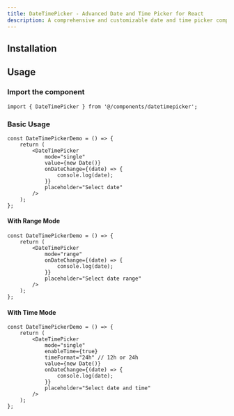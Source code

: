 ```yaml
---
title: DateTimePicker - Advanced Date and Time Picker for React
description: A comprehensive and customizable date and time picker component for shadcn/ui, featuring wheel pickers for a modern user experience.
---
```



<ComponentPreview name="datetimepicker-demo" />

## Installation

<InstalationDocs name="datetimepicker" filepath="components/ui" />

## Usage

### Import the component

```tsx
import { DateTimePicker } from '@/components/datetimepicker';
```

### Basic Usage

```tsx
const DateTimePickerDemo = () => {
    return (
        <DateTimePicker
            mode="single"
            value={new Date()}
            onDateChange={(date) => {
                console.log(date);
            }}
            placeholder="Select date"
        />
    );
};
```

#### With Range Mode

```tsx
const DateTimePickerDemo = () => {
    return (
        <DateTimePicker
            mode="range"
            onDateChange={(date) => {
                console.log(date);
            }}
            placeholder="Select date range"
        />
    );
};
```

#### With Time Mode

```tsx
const DateTimePickerDemo = () => {
    return (
        <DateTimePicker
            mode="single"
            enableTime={true}
            timeFormat="24h" // 12h or 24h
            value={new Date()}
            onDateChange={(date) => {
                console.log(date);
            }}
            placeholder="Select date and time"
        />
    );
};
```

